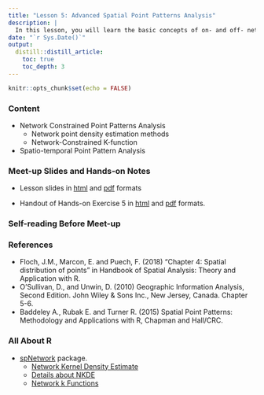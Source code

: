 ```yaml
---
title: "Lesson 5: Advanced Spatial Point Patterns Analysis"
description: |
  In this lesson, you will learn the basic concepts of on- and off- network spatial point processes and a family of spatial statistics methods for analysing network constrained spatial point processes.
date: "`r Sys.Date()`"
output:
  distill::distill_article:
    toc: true
    toc_depth: 3
---
```


```r
knitr::opts_chunk$set(echo = FALSE)
```

### Content

- Network Constrained Point Patterns Analysis
    - Network point density estimation methods
    - Network-Constrained K-function
- Spatio-temporal Point Pattern Analysis

### Meet-up Slides and Hands-on Notes 

- Lesson slides in [html](../lesson/Lesson05/Lesson05-NetSPPA.html) and [pdf](../lesson/lesson05/Lesson05-NetSPPA.pdf) formats

- Handout of Hands-on Exercise 5 in [html](../Hands-on_Ex/Hands-on_Ex05/Hands-on_Ex05-NetSPPA.html) and [pdf](../Hands-on_Ex/Hands-on_Ex05/Hands-on_Ex05-NetSPPA.pdf) formats.

### Self-reading Before Meet-up

### References

- Floch, J.M., Marcon, E. and Puech, F. (2018) “Chapter 4: Spatial distribution of points” in Handbook of Spatial Analysis: Theory and Application with R. 
- O’Sullivan, D., and Unwin, D. (2010) Geographic Information Analysis, Second Edition. John Wiley & Sons Inc., New Jersey, Canada. Chapter 5-6. 
- Baddeley A.,  Rubak E. and Turner R. (2015) Spatial Point Patterns: Methodology and Applications with R, Chapman and Hall/CRC.

### All About R

- [spNetwork](https://cran.r-project.org/web/packages/spNetwork/) package.
    - [Network Kernel Density Estimate](https://cran.r-project.org/web/packages/spNetwork/vignettes/NKDE.html)
    - [Details about NKDE](https://cran.r-project.org/web/packages/spNetwork/vignettes/NKDEdetailed.html)
    - [Network k Functions](https://cran.r-project.org/web/packages/spNetwork/vignettes/KNetworkFunctions.html)







